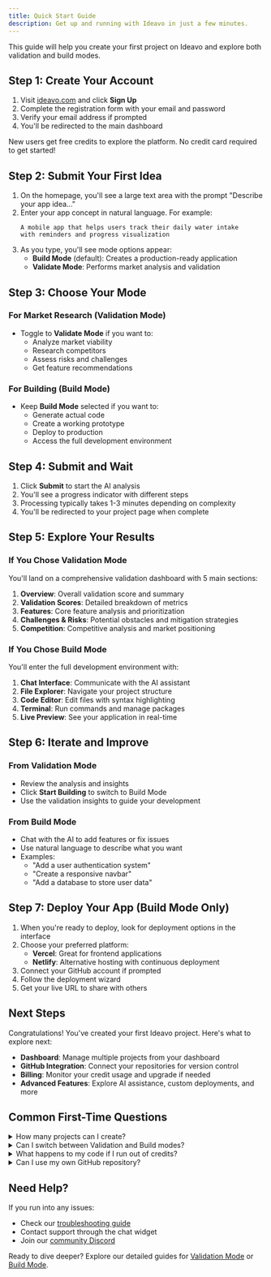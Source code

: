 ```yaml
---
title: Quick Start Guide
description: Get up and running with Ideavo in just a few minutes.
---
```


This guide will help you create your first project on Ideavo and explore both validation and build modes.

## Step 1: Create Your Account

1. Visit [ideavo.com](https://ideavo.com) and click **Sign Up**
2. Complete the registration form with your email and password
3. Verify your email address if prompted
4. You'll be redirected to the main dashboard

<Note title="Free Trial">
New users get free credits to explore the platform. No credit card required to get started!
</Note>

## Step 2: Submit Your First Idea

1. On the homepage, you'll see a large text area with the prompt "Describe your app idea..."
2. Enter your app concept in natural language. For example:
   ```
   A mobile app that helps users track their daily water intake 
   with reminders and progress visualization
   ```
3. As you type, you'll see mode options appear:
   - **Build Mode** (default): Creates a production-ready application
   - **Validate Mode**: Performs market analysis and validation

## Step 3: Choose Your Mode

### For Market Research (Validation Mode)
- Toggle to **Validate Mode** if you want to:
  - Analyze market viability
  - Research competitors
  - Assess risks and challenges
  - Get feature recommendations

### For Building (Build Mode)
- Keep **Build Mode** selected if you want to:
  - Generate actual code
  - Create a working prototype
  - Deploy to production
  - Access the full development environment

## Step 4: Submit and Wait

1. Click **Submit** to start the AI analysis
2. You'll see a progress indicator with different steps
3. Processing typically takes 1-3 minutes depending on complexity
4. You'll be redirected to your project page when complete

## Step 5: Explore Your Results

### If You Chose Validation Mode

You'll land on a comprehensive validation dashboard with 5 main sections:

1. **Overview**: Overall validation score and summary
2. **Validation Scores**: Detailed breakdown of metrics
3. **Features**: Core feature analysis and prioritization
4. **Challenges & Risks**: Potential obstacles and mitigation strategies
5. **Competition**: Competitive analysis and market positioning

### If You Chose Build Mode

You'll enter the full development environment with:

1. **Chat Interface**: Communicate with the AI assistant
2. **File Explorer**: Navigate your project structure
3. **Code Editor**: Edit files with syntax highlighting
4. **Terminal**: Run commands and manage packages
5. **Live Preview**: See your application in real-time

## Step 6: Iterate and Improve

### From Validation Mode
- Review the analysis and insights
- Click **Start Building** to switch to Build Mode
- Use the validation insights to guide your development

### From Build Mode
- Chat with the AI to add features or fix issues
- Use natural language to describe what you want
- Examples:
  - "Add a user authentication system"
  - "Create a responsive navbar"
  - "Add a database to store user data"

## Step 7: Deploy Your App (Build Mode Only)

1. When you're ready to deploy, look for deployment options in the interface
2. Choose your preferred platform:
   - **Vercel**: Great for frontend applications
   - **Netlify**: Alternative hosting with continuous deployment
3. Connect your GitHub account if prompted
4. Follow the deployment wizard
5. Get your live URL to share with others

## Next Steps

Congratulations! You've created your first Ideavo project. Here's what to explore next:

- **Dashboard**: Manage multiple projects from your dashboard
- **GitHub Integration**: Connect your repositories for version control
- **Billing**: Monitor your credit usage and upgrade if needed
- **Advanced Features**: Explore AI assistance, custom deployments, and more

## Common First-Time Questions

<details>
<summary>How many projects can I create?</summary>
There's no limit on the number of projects. You pay based on credits consumed for AI processing and build time.
</details>

<details>
<summary>Can I switch between Validation and Build modes?</summary>
Yes! You can start with validation and then switch to build mode, or vice versa. Each mode provides different insights and capabilities.
</details>

<details>
<summary>What happens to my code if I run out of credits?</summary>
Your code remains accessible in read-only mode. You can still view your projects and download code, but AI assistance and building features require credits.
</details>

<details>
<summary>Can I use my own GitHub repository?</summary>
Yes! You can connect existing GitHub repositories or create new ones directly from the platform.
</details>

## Need Help?

If you run into any issues:
- Check our [troubleshooting guide](/help/troubleshooting)
- Contact support through the chat widget
- Join our [community Discord](https://discord.gg/ideavo)

Ready to dive deeper? Explore our detailed guides for [Validation Mode](/validation/getting-started) or [Build Mode](/build/getting-started).